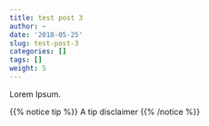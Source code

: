```yaml
---
title: test post 3
author: ~
date: '2018-05-25'
slug: test-post-3
categories: []
tags: []
weight: 5
---
```


Lorem Ipsum.

{{% notice tip %}}
A tip disclaimer
{{% /notice %}}